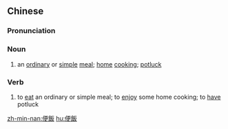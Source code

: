 {{also|便饭}}
==Chinese==
{{zh-forms|s=便饭}}

===Pronunciation===
{{zh-pron
|m=biànfàn
|c=bin6 faan6
|mn=xm,qz,tw:piān-pn̄g/zz:piān-pūiⁿ
|w=3bi ve
|cat=n,v
}}

===Noun===
{{zh-noun}}

# an [[ordinary]] or [[simple]] [[meal]]; [[home]] [[cooking]]; [[potluck]] {{zh-mw|m:頓|c:餐}}

===Verb===
{{zh-verb}}

# to [[eat]] an ordinary or simple meal; to [[enjoy]] some home cooking; to [[have]] potluck

[[zh-min-nan:便飯]]
[[hu:便飯]]